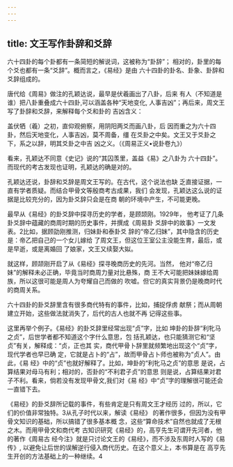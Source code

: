 ```yaml
---
---
---
```

title: 文王写作卦辞和爻辞
---



六十四卦的每个卦都有一条简短的解说词，这被称为“卦辞”； 相对的，卦里的每个爻也都有一条“爻辞”。概而言之，《易经》是由 六十四卦的卦名、卦象、卦辞和爻辞组成的。

唐代给《周易》做注的孔颖达说，最早是伏羲画出了八卦，后来 有人（不知道是谁）把八卦重叠成六十四卦,可以涵盖各种“天地变化, 人事吉凶”；再后来，周文王写了卦辞和爻辞，来解释每个爻和卦的 吉凶含义：

盖伏牺（羲）之初，直仰观俯察，用阴阳两爻而画八卦，后 因而重之为六十四卦，然后天地变化，人事吉凶，莫不周备，缰 在爻卦之中矣。文王又于爻卦之下，系之以辞，明其爻卦之中吉 凶之义。（《周易正义•说卦卷九》）

看来，孔颖达不同意《史记》说的“其囚羡里，盖益《易》之八卦为 六十四卦”。而现代的考古发现也证明，孔颖达的确是对的。

孔颖达还说，卦辞和爻辞是周文王写的。在古代，这个说法也缺 乏直接证据，一直有学者质疑。而结合甲骨文等殷商考古成果，我们 会发现，孔颖达这么说的证据是比较充分的，因为卦爻辞只会是在商 朝的环境中产生，不可能更晚。

最早从《易经》的卦爻辞中探寻历史的学者，是顾颉刚。1929年， 他考证了几条卦爻辞中蕴藏的商周时期的历史事件，并撰成《周易卦 爻辞中的故事》一文发表。2比如，据顾劭刚推测，归妹卦和泰卦爻 辞的“帝乙归妹”，其中隐含的历史是：帝乙把自己的一个女儿嫁给 了周文王，但这位王室公主没能生育，最后，或是早逝，或是离婚回 了娘家，文王又续娶大姒。

就这样，顾颉刚开启了从《易经》探寻晚商历史的先河。当然， 他对“帝乙归妹”的解释未必正确，毕竟当时商周力量对比悬殊，商 王不大可能把妹妹嫁给周族，所以这很可能是周人为夸耀自己而做的 吹嘘。但它的真实背景仍是晚商时代的商周关系。

六十四卦的卦爻辞里含有很多商代特有的事件，比如，捕捉俘虏 献祭；而从周朝建立开始，这些做法就消失了，后代的古人也就不再 记得这些事。

这里再举个例子。《易经》的卦爻辞里经常出现“贞”字，比如 坤卦的卦辞“利牝马之贞”，后世学者都不知道这个字什么意思，包 括孔颖达，也只能猜测它和“坚贞”有关，解释成：“贞，正也其 实，商代甲骨卜辞里就频繁地出现这个“贞”字，现代学者也早已确 定，它就是占卜的“占”，故而甲骨占卜师也被称为“贞人”。由此，《易 经》中的“贞”也就好解释了。比如，坤卦的“利牝马之贞”的意思 是说，占算结果对母马有利；相对的，否卦的“不利君子贞”的意思 则是说，占算结果对君子不利。看来，倘若没有发现甲骨文,我们对《易 经》中“贞”字的理解很可能还会一直错下去。

《易经》的卦爻辞所记载的事件，有些肯定是只有周文王才经历 过的，所以，它们的价值非常独特。3从孔子时代以来，解读《易经》 的著作很多，但因为没有甲骨文知识的基础，所以搞错了很多基本概 念，这些“算命技术”自然也就成了无根之木。而用甲骨文和商代考 古知识研究《易经》的，高亨先生可谓开先河者，他的著作《周易古 经今注》就是只讨论文王的《易经》，而不涉及东周时人写的《易传》, 以避免让后世的误解逆行侵入商代历史。在这个意义上，本书算是在 高亨先生开创的方法基础上的一种继续。4